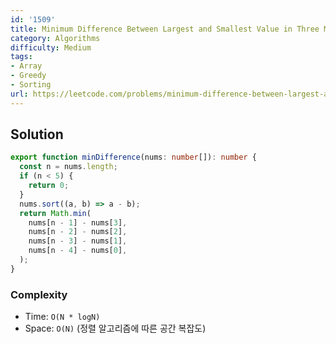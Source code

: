 ```yaml
---
id: '1509'
title: Minimum Difference Between Largest and Smallest Value in Three Moves
category: Algorithms
difficulty: Medium
tags:
- Array
- Greedy
- Sorting
url: https://leetcode.com/problems/minimum-difference-between-largest-and-smallest-value-in-three-moves
---
```


## Solution

```typescript filename="solution.ts" copy
export function minDifference(nums: number[]): number {
  const n = nums.length;
  if (n < 5) {
    return 0;
  }
  nums.sort((a, b) => a - b);
  return Math.min(
    nums[n - 1] - nums[3],
    nums[n - 2] - nums[2],
    nums[n - 3] - nums[1],
    nums[n - 4] - nums[0],
  );
}
```

### Complexity

- Time: `O(N * logN)`
- Space: `O(N)` (정렬 알고리즘에 따른 공간 복잡도)

